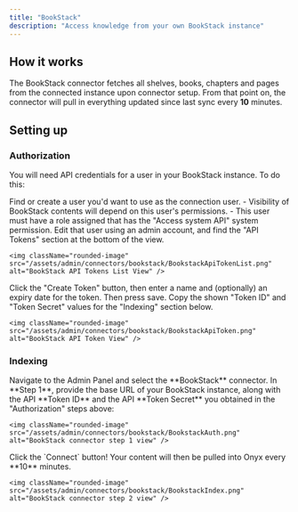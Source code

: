 ```yaml
---
title: "BookStack"
description: "Access knowledge from your own BookStack instance"
---
```


## How it works

The BookStack connector fetches all shelves, books, chapters and pages from the connected instance upon connector setup.
From that point on, the connector will pull in everything updated since last sync every **10** minutes.

## Setting up

### Authorization

You will need API credentials for a user in your BookStack instance. To do this:

<Steps>
  <Step title="Create/select connection user">
    Find or create a user you'd want to use as the connection user.
    - Visibility of BookStack contents will depend on this user's permissions.
    - This user must have a role assigned that has the "Access system API" system permission.
  </Step>

  <Step title="Open API Tokens">
    Edit that user using an admin account, and find the "API Tokens" section at the bottom of the view.

    <img className="rounded-image" src="/assets/admin/connectors/bookstack/BookstackApiTokenList.png" alt="BookStack API Tokens List View" />
  </Step>

  <Step title="Create and copy token">
    Click the "Create Token" button, then enter a name and (optionally) an expiry date for the token. Then press save.
    Copy the shown "Token ID" and "Token Secret" values for the "Indexing" section below.

    <img className="rounded-image" src="/assets/admin/connectors/bookstack/BookstackApiToken.png" alt="BookStack API Token View" />
  </Step>
</Steps>

### Indexing

<Steps>
  <Step title="Open BookStack connector">
    Navigate to the Admin Panel and select the **BookStack** connector.
  </Step>

  <Step title="Enter URL and tokens">
    In **Step 1**, provide the base URL of your BookStack instance,
    along with the API **Token ID** and the API **Token Secret** you obtained in the "Authorization" steps above:

    <img className="rounded-image" src="/assets/admin/connectors/bookstack/BookstackAuth.png" alt="BookStack connector step 1 view" />
  </Step>

  <Step title="Start indexing">
    Click the `Connect` button! Your content will then be pulled into Onyx every **10** minutes.

    <img className="rounded-image" src="/assets/admin/connectors/bookstack/BookstackIndex.png" alt="BookStack connector step 2 view" />
  </Step>
</Steps>
